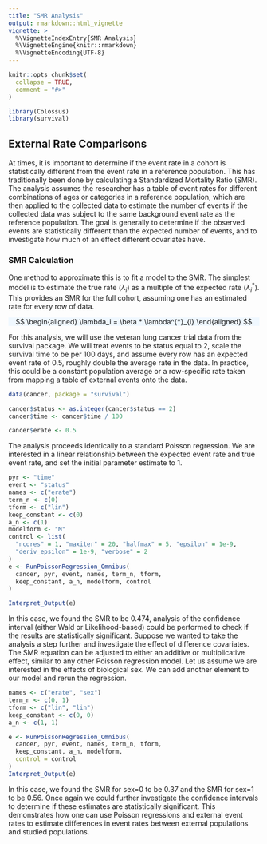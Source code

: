 ```yaml
---
title: "SMR Analysis"
output: rmarkdown::html_vignette
vignette: >
  %\VignetteIndexEntry{SMR Analysis}
  %\VignetteEngine{knitr::rmarkdown}
  %\VignetteEncoding{UTF-8}
---
```


```r
knitr::opts_chunk$set(
  collapse = TRUE,
  comment = "#>"
)
```

```r
library(Colossus)
library(survival)
```

## External Rate Comparisons

At times, it is important to determine if the event rate in a cohort is statistically different from the event rate in a reference population. This has traditionally been done by calculating a Standardized Mortality Ratio (SMR). The analysis assumes the researcher has a table of event rates for different combinations of ages or categories in a reference population, which are then applied to the collected data to estimate the number of events if the collected data was subject to the same background event rate as the reference population. The goal is generally to determine if the observed events are statistically different than the expected number of events, and to investigate how much of an effect different covariates have.

### SMR Calculation

One method to approximate this is to fit a model to the SMR. The simplest model is to estimate the true rate ($\lambda_i$) as a multiple of the expected rate ($\lambda^{*}_{i}$). This provides an SMR for the full cohort, assuming one has an estimated rate for every row of data.

<p class="text-center" style="background-color: aliceblue">
$$
\begin{aligned}
    \lambda_i = \beta * \lambda^{*}_{i}
\end{aligned}
$$
</p>

For this analysis, we will use the veteran lung cancer trial data from the survival package. We will treat events to be status equal to 2, scale the survival time to be per 100 days, and assume every row has an expected event rate of 0.5, roughly double the average rate in the data. In practice, this could be a constant population average or a row-specific rate taken from mapping a table of external events onto the data.

```r
data(cancer, package = "survival")

cancer$status <- as.integer(cancer$status == 2)
cancer$time <- cancer$time / 100

cancer$erate <- 0.5
```

The analysis proceeds identically to a standard Poisson regression. We are interested in a linear relationship between the expected event rate and true event rate, and set the initial parameter estimate to 1.

```r
pyr <- "time"
event <- "status"
names <- c("erate")
term_n <- c(0)
tform <- c("lin")
keep_constant <- c(0)
a_n <- c(1)
modelform <- "M"
control <- list(
  "ncores" = 1, "maxiter" = 20, "halfmax" = 5, "epsilon" = 1e-9,
  "deriv_epsilon" = 1e-9, "verbose" = 2
)
e <- RunPoissonRegression_Omnibus(
  cancer, pyr, event, names, term_n, tform,
  keep_constant, a_n, modelform, control
)

Interpret_Output(e)
```

In this case, we found the SMR to be 0.474, analysis of the confidence interval (either Wald or Likelihood-based) could be performed to check if the results are statistically significant. Suppose we wanted to take the analysis a step further and investigate the effect of difference covariates. The SMR equation can be adjusted to either an additive or multiplicative effect, similar to any other Poisson regression model. Let us assume we are interested in the effects of biological sex. We can add another element to our model and rerun the regression.


```r
names <- c("erate", "sex")
term_n <- c(0, 1)
tform <- c("lin", "lin")
keep_constant <- c(0, 0)
a_n <- c(1, 1)

e <- RunPoissonRegression_Omnibus(
  cancer, pyr, event, names, term_n, tform,
  keep_constant, a_n, modelform,
  control = control
)
Interpret_Output(e)
```
In this case, we found the SMR for sex=0 to be 0.37 and the SMR for sex=1 to be 0.56. Once again we could further investigate the confidence intervals to determine if these estimates are statistically significant. This demonstrates how one can use Poisson regressions and external event rates to estimate differences in event rates between external populations and studied populations.

